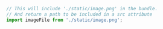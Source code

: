 ```js
// This will include './static/image.png' in the bundle. 
// And return a path to be included in a src attribute
import imageFile from './static/image.png';
```